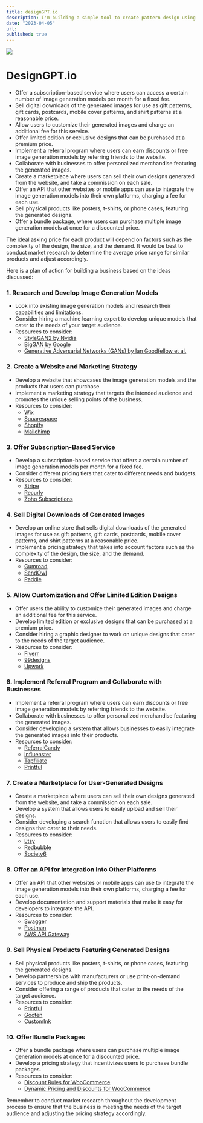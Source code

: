 ```yaml
---
title: designGPT.io
description: I'm building a simple tool to create pattern design using AI.
date: "2023-04-05"
url:
published: true
---
```


[![](/)]()

# DesignGPT.io

- Offer a subscription-based service where users can access a certain number of image generation models per month for a fixed fee.
- Sell digital downloads of the generated images for use as gift patterns, gift cards, postcards, mobile cover patterns, and shirt patterns at a reasonable price.
- Allow users to customize their generated images and charge an additional fee for this service.
- Offer limited edition or exclusive designs that can be purchased at a premium price.
- Implement a referral program where users can earn discounts or free image generation models by referring friends to the website.
- Collaborate with businesses to offer personalized merchandise featuring the generated images.
- Create a marketplace where users can sell their own designs generated from the website, and take a commission on each sale.
- Offer an API that other websites or mobile apps can use to integrate the image generation models into their own platforms, charging a fee for each use.
- Sell physical products like posters, t-shirts, or phone cases, featuring the generated designs.
- Offer a bundle package, where users can purchase multiple image generation models at once for a discounted price.

The ideal asking price for each product will depend on factors such as the complexity of the design, the size, and the demand. It would be best to conduct market research to determine the average price range for similar products and adjust accordingly.

Here is a plan of action for building a business based on the ideas discussed:

### 1. Research and Develop Image Generation Models

- Look into existing image generation models and research their capabilities and limitations.
- Consider hiring a machine learning expert to develop unique models that cater to the needs of your target audience.
- Resources to consider:
  - [StyleGAN2 by Nvidia](https://github.com/NVlabs/stylegan2)
  - [BigGAN by Google](https://github.com/ajbrock/BigGAN-PyTorch)
  - [Generative Adversarial Networks (GANs) by Ian Goodfellow et al.](https://arxiv.org/abs/1406.2661)

### 2. Create a Website and Marketing Strategy

- Develop a website that showcases the image generation models and the products that users can purchase.
- Implement a marketing strategy that targets the intended audience and promotes the unique selling points of the business.
- Resources to consider:
  - [Wix](https://www.wix.com/)
  - [Squarespace](https://www.squarespace.com/)
  - [Shopify](https://www.shopify.com/)
  - [Mailchimp](https://mailchimp.com/)

### 3. Offer Subscription-Based Service

- Develop a subscription-based service that offers a certain number of image generation models per month for a fixed fee.
- Consider different pricing tiers that cater to different needs and budgets.
- Resources to consider:
  - [Stripe](https://stripe.com/)
  - [Recurly](https://recurly.com/)
  - [Zoho Subscriptions](https://www.zoho.com/subscriptions/)

### 4. Sell Digital Downloads of Generated Images

- Develop an online store that sells digital downloads of the generated images for use as gift patterns, gift cards, postcards, mobile cover patterns, and shirt patterns at a reasonable price.
- Implement a pricing strategy that takes into account factors such as the complexity of the design, the size, and the demand.
- Resources to consider:
  - [Gumroad](https://gumroad.com/)
  - [SendOwl](https://www.sendowl.com/)
  - [Paddle](https://paddle.com/)

### 5. Allow Customization and Offer Limited Edition Designs

- Offer users the ability to customize their generated images and charge an additional fee for this service.
- Develop limited edition or exclusive designs that can be purchased at a premium price.
- Consider hiring a graphic designer to work on unique designs that cater to the needs of the target audience.
- Resources to consider:
  - [Fiverr](https://www.fiverr.com/)
  - [99designs](https://99designs.com/)
  - [Upwork](https://www.upwork.com/)

### 6. Implement Referral Program and Collaborate with Businesses

- Implement a referral program where users can earn discounts or free image generation models by referring friends to the website.
- Collaborate with businesses to offer personalized merchandise featuring the generated images.
- Consider developing a system that allows businesses to easily integrate the generated images into their products.
- Resources to consider:
  - [ReferralCandy](https://www.referralcandy.com/)
  - [Influenster](https://www.influenster.com/)
  - [Tapfiliate](https://tapfiliate.com/)
  - [Printful](https://www.printful.com/)

### 7. Create a Marketplace for User-Generated Designs

- Create a marketplace where users can sell their own designs generated from the website, and take a commission on each sale.
- Develop a system that allows users to easily upload and sell their designs.
- Consider developing a search function that allows users to easily find designs that cater to their needs.
- Resources to consider:
  - [Etsy](https://www.etsy.com/)
  - [Redbubble](https://www.redbubble.com/)
  - [Society6](https://society6.com/)

### 8. Offer an API for Integration into Other Platforms

- Offer an API that other websites or mobile apps can use to integrate the image generation models into their own platforms, charging a fee for each use.
- Develop documentation and support materials that make it easy for developers to integrate the API.
- Resources to consider:
  - [Swagger](https://swagger.io/)
  - [Postman](https://www.postman.com/)
  - [AWS API Gateway](https://aws.amazon.com/api-gateway/)

### 9. Sell Physical Products Featuring Generated Designs

- Sell physical products like posters, t-shirts, or phone cases, featuring the generated designs.
- Develop partnerships with manufacturers or use print-on-demand services to produce and ship the products.
- Consider offering a range of products that cater to the needs of the target audience.
- Resources to consider:
  - [Printful](https://www.printful.com/)
  - [Gooten](https://www.gooten.com/)
  - [CustomInk](https://www.customink.com/)

### 10. Offer Bundle Packages

- Offer a bundle package where users can purchase multiple image generation models at once for a discounted price.
- Develop a pricing strategy that incentivizes users to purchase bundle packages.
- Resources to consider:
  - [Discount Rules for WooCommerce](https://woocommerce.com/products/discount-rules/)
  - [Dynamic Pricing and Discounts for WooCommerce](https://woocommerce.com/products/dynamic-pricing/)

Remember to conduct market research throughout the development process to ensure that the business is meeting the needs of the target audience and adjusting the pricing strategy accordingly.
